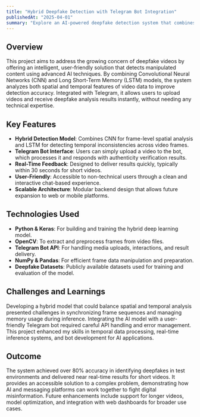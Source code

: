```yaml
---
title: "Hybrid Deepfake Detection with Telegram Bot Integration"
publishedAt: "2025-04-01"
summary: "Explore an AI-powered deepfake detection system that combines CNN and LSTM for spatial-temporal video analysis, with seamless Telegram bot integration for real-time verification."
---
```


## Overview

This project aims to address the growing concern of deepfake videos by offering an intelligent, user-friendly solution that detects manipulated content using advanced AI techniques. By combining Convolutional Neural Networks (CNN) and Long Short-Term Memory (LSTM) models, the system analyzes both spatial and temporal features of video data to improve detection accuracy. Integrated with Telegram, it allows users to upload videos and receive deepfake analysis results instantly, without needing any technical expertise.

## Key Features

- **Hybrid Detection Model**: Combines CNN for frame-level spatial analysis and LSTM for detecting temporal inconsistencies across video frames.
- **Telegram Bot Interface**: Users can simply upload a video to the bot, which processes it and responds with authenticity verification results.
- **Real-Time Feedback**: Designed to deliver results quickly, typically within 30 seconds for short videos.
- **User-Friendly**: Accessible to non-technical users through a clean and interactive chat-based experience.
- **Scalable Architecture**: Modular backend design that allows future expansion to web or mobile platforms.

## Technologies Used

- **Python & Keras**: For building and training the hybrid deep learning model.
- **OpenCV**: To extract and preprocess frames from video files.
- **Telegram Bot API**: For handling media uploads, interactions, and result delivery.
- **NumPy & Pandas**: For efficient frame data manipulation and preparation.
- **Deepfake Datasets**: Publicly available datasets used for training and evaluation of the model.

## Challenges and Learnings

Developing a hybrid model that could balance spatial and temporal analysis presented challenges in synchronizing frame sequences and managing memory usage during inference. Integrating the AI model with a user-friendly Telegram bot required careful API handling and error management. This project enhanced my skills in temporal data processing, real-time inference systems, and bot development for AI applications.

## Outcome

The system achieved over 80% accuracy in identifying deepfakes in test environments and delivered near real-time results for short videos. It provides an accessible solution to a complex problem, demonstrating how AI and messaging platforms can work together to fight digital misinformation. Future enhancements include support for longer videos, model optimization, and integration with web dashboards for broader use cases.
